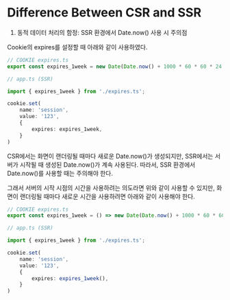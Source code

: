 # Difference Between CSR and SSR

1. 동적 데이터 처리의 함정: SSR 환경에서 Date.now() 사용 시 주의점

Cookie의 expires를 설정할 때 아래와 같이 사용하였다.

```ts
// COOKIE expires.ts
export const expires_1week = new Date(Date.now() + 1000 * 60 * 60 * 24 * 7);
```

```ts
// app.ts (SSR)

import { expires_1week } from './expires.ts';

cookie.set(
    name: 'session',
    value: '123',
    {
        expires: expires_1week,
    }
)
```


CSR에서는 화면이 랜더링될 때마다 새로운 Date.now()가 생성되지만, SSR에서는 서버가 시작될 때 생성된 Date.now()가 계속 사용된다. 따라서, SSR 환경에서 Date.now()를 사용할 때는 주의해야 한다.

그래서 서버의 시작 시점의 시간을 사용하려는 의도라면 위와 같이 사용할 수 있지만, 화면이 랜더링될 때마다 새로운 시간을 사용하려면 아래와 같이 사용해야 한다.

```ts
// COOKIE expires.ts
export const expires_1week = () => new Date(Date.now() + 1000 * 60 * 60 * 24 * 7);
```

```ts
// app.ts (SSR)

import { expires_1week } from './expires.ts';

cookie.set(
    name: 'session',
    value: '123',
    {
        expires: expires_1week(),
    }
)
```

